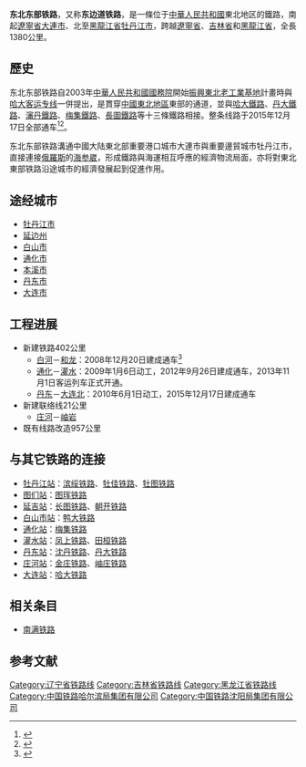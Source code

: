 {{Infobox rail system-route
|box_width=
|rail_name=东北东部铁路
|other_name=东边道铁路
|banner_color=
|image=
|imagesize=
|caption=
|system_map=
|mapimage_width=
|map_bgcolor=
|code_name=
|locale={{PRC}}
|service_type=货物列车、旅客列车
|network=
|begin_operation=
|end_operation=
|operation_note=
|system_length=1380公里
|length_in_operation=
|total_length=
|line_title=线路
|lines=1 (单线铁路，部分[[双线铁路|双线]])
|stations=
|route_title=线路
|main_route=
|secondary_route=
|branch_route=
|standard=
|main_stations=[[大连站|大连站]]、[[丹东站|丹东站]]、[[通化站|通化站]]、[[白山市站|白山市站]]、[[延吉站|延吉站]]、[[图们站|图们站]]、[[牡丹江站|牡丹江站]]
|ridership=
|fleet_size=
|max_speed=
|track_gauge={{standard gauge}}（[[标准轨|标准轨]]）
|min_radius=
|max_grade=
|block_signal=
|electrified=
|engine=
|depot=
|operator=
|route_map={{bs-map|inline=1|text-width=190
|map=
leer\leer\CONTg\leer\leer~~ ~~ ~~{{RoutemapRoute|Licon=u|连接[[牡佳铁路|牡佳铁路]]往[[佳木斯站|佳木斯]]方向}}
CONTgq\ABZg+r\~~ ~~ ~~{{RoutemapRoute|Licon=r|[[滨绥铁路|滨绥铁路]]往[[哈尔滨站|哈尔滨]]方向}}
BHF~~ ~~'''[[牡丹江站|牡丹江站]]'''
\ABZgl\CONTfq~~ ~~ ~~{{RoutemapRoute|Licon=r|[[滨绥铁路|滨绥铁路]]往[[绥芬河站|绥芬河]]方向}}
-startCollapsible-collapsed-replace
leer\leer\LSTR\leer\leer~~ ~~ ~~[[牡图铁路|牡图铁路]]区间
leer\leer\STR\leer\leer~~ ~~ ~~[[牡图铁路|牡图铁路]]区间
HST~~ ~~[[宁安站|宁安站]]
HST~~ ~~[[东京城站|东京城站]]
HST~~ ~~[[马莲河站|马莲河站]]
HST~~ ~~[[斗沟子站|斗沟子站]]
HST~~ ~~[[鹿道站|鹿道站]]
HST~~ ~~[[春阳站|春阳站]]
HST~~ ~~[[天桥岭站|天桥岭站]]
HST~~ ~~[[大兴沟站|大兴沟站]]
HST~~ ~~[[汪清站|汪清站]]
-endCollapsible-
leer\leer\ABZg+l\CONTfq\leer~~ ~~ ~~{{RoutemapRoute|Licon=r|[[图珲铁路|图珲铁路]]往[[珲春站|珲春]]方向}}
leer\leer\HST\leer\leer~~ ~~'''[[图们站|图们站]]'''
-startCollapsible-collapsed-replace
leer\leer\LSTR\leer\leer~~ ~~ ~~[[长图铁路|长图铁路]]区间
leer\leer\STR\leer\leer~~ ~~ ~~[[长图铁路|长图铁路]]区间
HST~~ ~~[[曲水站|曲水站]]
HST~~ ~~[[苇子沟站|苇子沟站]]
HST~~ ~~[[磨盘山站|磨盘山站]]
HST~~ ~~[[溪洞站|溪洞站]]
-endCollapsible-
HST~~ ~~'''[[延吉站|延吉站]]'''
CONTgq\ABZgr\~~ ~~ ~~{{RoutemapRoute|Licon=l|[[长图铁路|长图铁路]]往[[长春站|长春]]方向}}
-startCollapsible-collapsed-replace
leer\leer\LSTR\leer\leer~~ ~~ ~~[[朝开铁路|朝开铁路]]区间
leer\leer\STR\leer\leer~~ ~~ ~~[[朝开铁路|朝开铁路]]区间
HST~~ ~~[[三峰洞站|三峰洞站]]
-endCollapsible-
HST~~ ~~[[龙井站|龙井站]]
-startCollapsible-collapsed-replace
leer\leer\LSTR\leer\leer~~ ~~ ~~[[和龙铁路|和龙铁路]]区间
leer\leer\STR\leer\leer~~ ~~ ~~[[和龙铁路|和龙铁路]]区间
HST~~ ~~[[东城站|东城站]]
HST~~ ~~[[明新站|明新站]]
HST~~ ~~[[龙水坪站|龙水坪站]]
HST~~ ~~[[红旗站|红旗站]]
HST~~ ~~[[八家子站|八家子站]]
HST~~ ~~[[海兰河站|海兰河站]]
HST~~ ~~[[官地站|官地站]]
-endCollapsible-
HST~~ ~~[[和龙站|和龙站]]
-startCollapsible-collapsed-replace
leer\leer\LSTR\leer\leer~~ ~~ ~~[[白和铁路|白和铁路]]区间
leer\leer\STR\leer\leer~~ ~~ ~~[[白和铁路|白和铁路]]区间
HST~~ ~~[[十里坪站_(延边州)|十里坪站]]
HST~~ ~~[[枕头峰站|枕头峰站]]
HST~~ ~~[[荒沟西站|荒沟西站]]
HST~~ ~~[[松江镇站|松江镇站]]
-endCollapsible-
HST~~ ~~[[白河站_(吉林省)|白河站]]
-startCollapsible-collapsed-replace
leer\leer\LSTR\leer\leer~~ ~~ ~~[[浑白铁路|浑白铁路]]区间
leer\leer\STR\leer\leer~~ ~~ ~~[[浑白铁路|浑白铁路]]区间
HST~~ ~~[[火炬沟站|火炬沟站]]
HST~~ ~~[[二岔站|二岔站]]
HST~~ ~~[[露水河站|露水河站]]
HST~~ ~~[[砬子河站|砬子河站]]
HST~~ ~~[[影壁山站|影壁山站]]
HST~~ ~~[[泉阳站|泉阳站]]
HST~~ ~~[[板石河站|板石河站]]
HST~~ ~~[[柳毛沟站|柳毛沟站]]
HST~~ ~~[[松江河站|松江河站]]
HST~~ ~~[[小山站_(吉林省)|小山站]]
HST~~ ~~[[珠宝岗站|珠宝岗站]]
HST~~ ~~[[黄泥崴子站|黄泥崴子站]]
HST~~ ~~[[仙人桥站|仙人桥站]]
HST~~ ~~[[氡泉站|氡泉站]]
HST~~ ~~[[永红站|永红站]]
HST~~ ~~[[松树镇站|松树镇站]]
HST~~ ~~[[青沟子站|青沟子站]]
HST~~ ~~[[西川站|西川站]]
HST~~ ~~[[湾沟站|湾沟站]]
HST~~ ~~[[大东站_(吉林省)|大东站]]
HST~~ ~~[[大阳岔站|大阳岔站]]
HST~~ ~~[[江源站|江源站]]
HST~~ ~~[[砟子站|砟子站]]
-endCollapsible-
HST~~ ~~'''[[白山市站|白山市站]]'''
\ABZgl\CONTfq~~ ~~ ~~{{RoutemapRoute|Licon=r|[[鸭大铁路|鸭大铁路]]往[[临江站_(吉林省)|临江站]]方向}}
-startCollapsible-collapsed-replace
leer\leer\LSTR\leer\leer~~ ~~ ~~[[鸭大铁路|鸭大铁路]]区间
leer\leer\STR\leer\leer~~ ~~ ~~[[鸭大铁路|鸭大铁路]]区间
HST~~ ~~[[浑江西站|浑江西站]]
HST~~ ~~[[老营站|老营站]]
HST~~ ~~[[道清站|道清站]]
HST~~ ~~[[菇园站|菇园站]]
-endCollapsible-
\ABZg+l\CONTfq~~ ~~ ~~{{RoutemapRoute|Licon=r|[[梅集铁路|梅集铁路]]往[[集安站|集安]]方向}}
HST~~ ~~[[鸭园站|鸭园站]]
-startCollapsible-collapsed-replace
leer\leer\LSTR\leer\leer~~ ~~ ~~[[梅集铁路|梅集铁路]]区间
leer\leer\STR\leer\leer~~ ~~ ~~[[梅集铁路|梅集铁路]]区间
HST~~ ~~[[水洞站|水洞站]]
HST~~ ~~[[东通化站|东通化站]]
-endCollapsible-
BHF~~ ~~'''[[通化站|通化站]]'''
CONTgq\ABZgr\~~ ~~ ~~{{RoutemapRoute|Licon=l|[[梅集铁路|梅集铁路]]往[[梅河口站|梅河口]]方向}}
-startCollapsible-collapsed-replace
leer\leer\LSTR\leer\leer~~ ~~ ~~[[通灌铁路|通灌铁路]]区间
leer\leer\STR\leer\leer~~ ~~ ~~[[通灌铁路|通灌铁路]]区间
HST~~ ~~[[通化县站|通化县站]]
HST~~ ~~[[大泉源站|大泉源站]]
HST~~ ~~[[古城子站|古城子站]]
HST~~ ~~[[桓龙湖站|桓龙湖站]]
HST~~ ~~[[五女山站|五女山站]]
HST~~ ~~[[大雅河站|大雅河站]]
eHST~~ ~~[[花博山站|花博山站]]（预留）
exCONTgq\eABZgr\~~ ~~ ~~{{RoutemapRoute|Licon=l|[[田桓铁路|田桓铁路]]往[[田师府站|田师府]]方向}}
HST~~ ~~[[雅河站|雅河站]]
HST~~ ~~[[天桥沟站|天桥沟站]]
-endCollapsible-
\ABZg+l\CONTfq~~ ~~ ~~{{RoutemapRoute|Licon=r|[[凤上铁路|凤上铁路]]往[[上河口站|上河口]]方向}}
HST~~ ~~[[灌水站|灌水站]]
-startCollapsible-collapsed-replace
leer\leer\LSTR\leer\leer~~ ~~ ~~[[凤上铁路|凤上铁路]]区间
leer\leer\STR\leer\leer~~ ~~ ~~[[凤上铁路|凤上铁路]]区间
HST~~ ~~[[天桥站_(凤城市)|天桥站]]
HST~~ ~~[[庙阳站|庙阳站]]
HST~~ ~~[[佟家站|佟家站]]
HST~~ ~~[[边沟站|边沟站]]
HST~~ ~~[[铁佛寺站|铁佛寺站]]
HST~~ ~~[[石城站_(丹東)|石城站]]
HST~~ ~~[[大堡站|大堡站]]
HST~~ ~~[[官家站|官家站]]
-endCollapsible-
CONTgq\ABZg+r\~~ ~~ ~~{{RoutemapRoute|Licon=l|[[沈丹铁路|沈丹铁路]]往[[沈阳站|沈阳]]方向}}
BHF~~ ~~'''[[凤凰城站_(辽宁省)|凤凰城站]]'''
-startCollapsible-collapsed-replace
leer\leer\LSTR\leer\leer~~ ~~ ~~[[沈丹铁路|沈丹铁路]]区间
leer\leer\STR\leer\leer~~ ~~ ~~[[沈丹铁路|沈丹铁路]]区间
HST~~ ~~[[张家堡站|张家堡站]]
HST~~ ~~[[一面山站|一面山站]]
HST~~ ~~[[汤河站|汤河站]]
HST~~ ~~[[汤山城站|汤山城站]]
HST~~ ~~[[五龙背站|五龙背站]]
HST~~ ~~[[老古沟站|老古沟站]]
HST~~ ~~[[金山湾站|金山湾站]]
-endCollapsible-
STR+l\ABZgr\~~ ~~ ~~{{RoutemapRoute|Licon=l|同金联络线}}
STR\HST\~~ ~~[[蛤蟆塘站|蛤蟆塘站]]
STR\BHF\~~ ~~'''[[丹东站|丹东站]]'''
STR\ABZgl\CONTfq~~ ~~ ~~{{nowrap|{{RoutemapRoute|Licon=r|连接[[朝鲜民主主义人民共和国|朝鲜]][[京義線|京义铁路]]往[[新義州市|新义州]]、[[平壤|平壤]]方向}}}}
STR\ABZgl\STR+r~~ ~~ ~~右侧为[[丹大铁路|丹大铁路]]
STRl\ABZg+r\STR~~ ~~ ~~{{RoutemapRoute|Licon=l|同金联络线}}
-startCollapsible-collapsed-replace
leer\leer\LSTR\LSTR\leer~~ ~~ ~~[[丹大城际铁路|丹大城际铁路]]丹东至前阳区间
leer\leer\STR\STR\leer~~ ~~ ~~[[丹大城际铁路|丹大城际铁路]]丹东至前阳区间
\STR\BST~~ ~~[[锦江站|锦江站]]
\STR\BST~~ ~~[[南丹东站|南丹东站]]
\BST\STR~~ ~~[[同兴站|同兴站]]
\leer\STR\ABZgl\KBSTeq~~ ~~[[浪头站|浪头站]]
\HST\STR~~ ~~[[丹东西站|丹东西站]]
\STR\BST~~ ~~[[金板村站|金板村站]]
-endCollapsible-
\BST\BST~~ ~~[[前阳南站|前阳南站]]、[[前阳站|前阳站]]
\ABZgl\ABZg+r
\STR\BST~~ ~~[[大东港站|大东港站]]
\STR\ENDEe~~ ~~ ~~[[丹大铁路|丹大铁路]]终点
-startCollapsible-collapsed-replace
leer\leer\LSTR\leer\leer~~ ~~ ~~[[丹大城际铁路|丹大城际铁路]]前阳至庄河区间
leer\leer\STR\leer\leer~~ ~~ ~~[[丹大城际铁路|丹大城际铁路]]前阳至庄河区间
\HST\~~ ~~[[东港西站|东港西站]]
HST~~ ~~[[北井子站|北井子站]]
HST~~ ~~[[孤山站_(辽宁省)|孤山站]]
CONTgq\ABZg+r\~~ ~~ ~~{{RoutemapRoute|Licon=l|连接[[岫庄铁路|岫庄铁路]]往[[岫岩站|岫岩]]方向}}
BST~~ ~~[[兰店站|兰店站]]
-endCollapsible-
BHF~~ ~~'''[[庄河北站|庄河北站]]'''
vSHI1+l-ENDEa~~ ~~ ~~[[金庄铁路|金庄铁路]]终点
-startCollapsible-collapsed-replace
leer\leer\vLSTR\leer\leer~~ ~~ ~~[[丹大城际铁路|丹大城际铁路]]庄河至大连区间
leer\leer\vSTR\leer\leer~~ ~~ ~~[[丹大城际铁路|丹大城际铁路]]庄河至大连区间
\vSTR-HST\~~ ~~[[庄河站|庄河站]]
vDST-STR~~ ~~[[庄河西站|庄河西站]]
vSTR-HST~~ ~~[[大郑站|大郑站]]
vSTR-HST~~ ~~[[高阳镇站|高阳镇站]]
vHST-STR~~ ~~[[花园口站|花园口站]]
vSTR-HST~~ ~~[[明阳站|明阳站]]
vHST~~ ~~[[城子坦站|城子坦站]]
vSTR-HST~~ ~~[[夹心子站|夹心子站]]
vHST-STR~~ ~~[[皮口站|皮口站]]
vHST~~ ~~[[杏树屯站|杏树屯站]]
vHST~~ ~~[[登沙河站|登沙河站]]
vSTR-HST~~ ~~[[亮甲店站|亮甲店站]]
vSTR-HST~~ ~~[[广宁寺南站|广宁寺南站]]
vHST-STR~~ ~~[[广宁寺站|广宁寺站]]
CONTgq\vSTR-ABZg+r\~~ ~~ ~~{{RoutemapRoute|Licon=l|连接[[哈大铁路|哈大铁路]]往[[哈尔滨站|哈尔滨]]方向}}
vHST~~ ~~[[金州站|金州站]]
CONTgq\vABZg+r-STR\~~ ~~ ~~{{RoutemapRoute|Licon=l|连接[[哈大客运专线|哈大客运专线]]往[[哈尔滨西站|哈尔滨西]]方向}}
vHST~~ ~~'''[[大连北站|大连北站]]'''
vSTR-HST~~ ~~[[南关岭站|南关岭站]]
vSTR-HST~~ ~~[[周水子站|周水子站]]
vSTR-HST~~ ~~[[沙河口站|沙河口站]]
-endCollapsible-
SPLe~~ ~~ ~~右侧为[[大庄铁路|大庄铁路]]、[[金庄铁路|金庄铁路]]
KBHFe~~ ~~'''[[大连站|大连站]]'''
}}
}}

'''东北东部铁路'''，又称'''东边道铁路'''，是一條位于[[中華人民共和國|中華人民共和國]]東北地区的鐵路，南起[[遼寧省|遼寧省]][[大連站|大連市]]、北至[[黑龍江省|黑龍江省]][[牡丹江站|牡丹江市]]，跨越[[遼寧省|遼寧省]]、[[吉林省|吉林省]]和[[黑龍江省|黑龍江省]]，全長1380公里。

== 歷史 ==
东北东部铁路自2003年[[中華人民共和國國務院|中華人民共和國國務院]]開始[[振興東北老工業基地|振興東北老工業基地]]計畫時與[[哈大客运专线|哈大客运专线]]一併提出，是貫穿[[中國東北地區|中國東北地區]]東部的通道，並與[[哈大鐵路|哈大鐵路]]、[[丹大鐵路|丹大鐵路]]、[[瀋丹鐵路|瀋丹鐵路]]、[[梅集鐵路|梅集鐵路]]、[[長圖鐵路|長圖鐵路]]等十三條鐵路相接。整条线路于2015年12月17日全部通车<ref>{{cite web|title=我国东北东部铁路通道打通 全长1380公里|url=http://news.xinhuanet.com/photo/2012-09/26/c_123766363.htm|accessdate=2020-07-19|date=2012-09-26|publisher=新华网|archive-date=2012-11-03|archive-url=https://web.archive.org/web/20121103002908/http://news.xinhuanet.com/photo/2012-09/26/c_123766363.htm|dead-url=no}}</ref><ref>{{cite news|url=http://www.gov.cn/xinwen/2015-12/17/content_5025212.htm|title=东北新的“千里黄金大通道”丹东－大连铁路正式运营|publisher=中华人民共和国中央人民政府门户网站|date=2015-12-17|accessdate=2015-12-19|archive-date=2015-12-22|archive-url=https://web.archive.org/web/20151222153304/http://www.gov.cn/xinwen/2015-12/17/content_5025212.htm|dead-url=no}}</ref>。

东北东部铁路溝通中國大陆東北部重要港口城市大連市與重要邊貿城市牡丹江市，直接連接[[俄羅斯|俄羅斯]]的[[海参崴|海参崴]]，形成鐵路與海運相互呼應的經濟物流局面，亦将對東北東部铁路沿途城市的經濟發展起到促進作用。

==途经城市==
* [[牡丹江市|牡丹江市]]
* [[延边州|延边州]]
* [[白山市|白山市]]
* [[通化市|通化市]]
* [[本溪市|本溪市]]
* [[丹东市|丹东市]]
* [[大连市|大连市]]

==工程进展==
* 新建铁路402公里
** [[白河站_(吉林省)|白河]]－[[和龙站|和龙]]：2008年12月20日建成通车<ref>{{Cite web|title=东北东部铁路通道全线开工 线路全长为1380公里|url=http://www.gov.cn/jrzg/2009-01/06/content_1197563.htm|accessdate=2020-07-19|date=2009-01-06|publisher=中国政府网|archive-date=2019-02-19|archive-url=https://web.archive.org/web/20190219143708/http://www.gov.cn/jrzg/2009-01/06/content_1197563.htm|dead-url=no}}</ref>
** [[通化站|通化]]－[[灌水站|灌水]]：2009年1月6日动工，2012年9月26日建成通车，2013年11月1日客运列车正式开通。
** [[丹东站|丹东]]－[[大连北站|大连北]]：2010年6月1日动工，2015年12月17日建成通车
* 新建联络线21公里
** [[庄河站|庄河]]－[[岫岩站|岫岩]]
* 既有线路改造957公里

==与其它铁路的连接==
* [[牡丹江站|牡丹江站]]：[[滨绥铁路|滨绥铁路]]、[[牡佳铁路|牡佳铁路]]、[[牡图铁路|牡图铁路]]
* [[图们站|图们站]]：[[图珲铁路|图珲铁路]]
* [[延吉站|延吉站]]：[[长图铁路|长图铁路]]、[[朝开铁路|朝开铁路]]
* [[白山市站|白山市站]]：[[鸭大铁路|鸭大铁路]]
* [[通化站|通化站]]：[[梅集铁路|梅集铁路]]
* [[灌水站|灌水站]]：[[凤上铁路|凤上铁路]]、[[田桓铁路|田桓铁路]]
* [[丹东站|丹东站]]：[[沈丹铁路|沈丹铁路]]、[[丹大铁路|丹大铁路]]
* [[庄河站|庄河站]]：[[金庄铁路|金庄铁路]]、[[岫庄铁路|岫庄铁路]]
* [[大连站|大连站]]：[[哈大铁路|哈大铁路]]

==相关条目==
* [[南满铁路|南满铁路]]

==参考文献==
<div class="references-small">
<references />
</div>

{{牡图铁路}}
{{长图铁路}}
{{朝开铁路}}
{{和龙铁路}}
{{白和铁路}}
{{浑白铁路}}
{{鸭大铁路}}
{{梅集铁路}}
{{通灌铁路}}
{{凤上铁路}}
{{沈丹铁路}}
{{丹大城际铁路}}
{{中国铁路|nocat}}

[[Category:辽宁省铁路线|Category:辽宁省铁路线]]
[[Category:吉林省铁路线|Category:吉林省铁路线]]
[[Category:黑龙江省铁路线|Category:黑龙江省铁路线]]
[[Category:中国铁路哈尔滨局集团有限公司|Category:中国铁路哈尔滨局集团有限公司]]
[[Category:中国铁路沈阳局集团有限公司|Category:中国铁路沈阳局集团有限公司]]